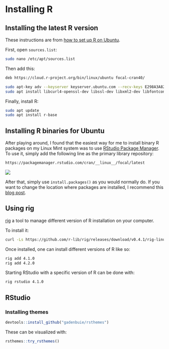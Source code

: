 # Installing R

## Installing the latest R version

These instructions are from [how to set up R on Ubuntu](https://blog.zenggyu.com/en/post/2018-01-29/installing-r-r-packages-e-g-tidyverse-and-rstudio-on-ubuntu-linux/).

First, open `sources.list`:

``` bash
sudo nano /etc/apt/sources.list
```

Then add this:

``` bash
deb https://cloud.r-project.org/bin/linux/ubuntu focal-cran40/
```

``` bash
sudo apt-key adv --keyserver keyserver.ubuntu.com --recv-keys E298A3A825C0D65DFD57CBB651716619E084DAB9
sudo apt install libcurl4-openssl-dev libssl-dev libxml2-dev libfontconfig1-dev libcairo2-dev
```

Finally, install R:

``` bash
sudo apt update
sudo apt install r-base
```

## Installing R binaries for Ubuntu

After playing around, I found that the easiest way for me to install binary R packages on my Linux Mint system was to use [RStudio Package Manager](https://docs.rstudio.com/rpm/documentation/). To use it, simply add the following line as the primary library repository:

```bash
https://packagemanager.rstudio.com/cran/__linux__/focal/latest
```

![](images/rspm.png)

After that, simply use `install.packages()` as you would normally do. If you want to change the location where packages are installed, I recommend this [blog post](https://zkamvar.netlify.app/blog/using-a-custom-library-in-r/).

## Using rig

[rig](https://github.com/r-lib/rig) a tool to manage different version of R installation on your computer. 

To install it:

```bash
curl -Ls https://github.com/r-lib/rig/releases/download/v0.4.1/rig-linux-0.4.1.tar.gz | sudo tar xz -C /usr/
```

Once installed, one can install different versions of R like so:

```bash
rig add 4.1.0
rig add 4.2.0
```

Starting RStudio with a specific version of R can be done with:

```bash
rig rstudio 4.1.0
```

## RStudio

### Installing themes

```r
devtools::install_github("gadenbuie/rsthemes")
```

These can be visualized with:

```r
rsthemes::try_rsthemes()
```

